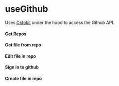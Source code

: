 
<Meta title='Lib/data/github/useGithub' />

# useGithub

Uses [Oktokit](https://octokit.github.io/rest.js/v18#repos-create-or-update-file-contents) under the hood to access the Github API.

#### Get Repos

<Canvas>
  <Story name='Get Repos'>
    <GithubProvider>
      <GetRepos />
    </GithubProvider>
  </Story>
</Canvas>

#### Get file from repo

<Canvas>
  <Story name='Get file from repo'>
    <GithubProvider>
      <GetFileFromRepo />
    </GithubProvider>
  </Story>
</Canvas>

#### Edit file in repo

<Canvas>
  <Story name='Edit file in repo'>
    <GithubProvider>
      <EditFileInRepo />
    </GithubProvider>
  </Story>
</Canvas>

#### Sign in to github

<Canvas>
  <Story name='Sign in to github'>
    <GithubProvider>
      <SignInToGithub />
    </GithubProvider>
  </Story>
</Canvas>

#### Create file in repo

<Canvas>
  <Story name='Create file in repo'>
    <GithubProvider>
      <CreateFileInRepo />
    </GithubProvider>
  </Story>
</Canvas>
